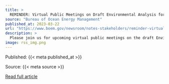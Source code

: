 ```yaml
---
title: >
  REMINDER: Virtual Public Meetings on Draft Environmental Analysis for Proposed Coastal Virginia Offshore Wind Project
source: "Bureau of Ocean Energy Management"
published_at: 2023-03-22
url: "https://www.boem.gov/newsroom/notes-stakeholders/reminder-virtual-public-meetings-draft-environmental-analysis-proposed"
description: >
  Please join us for upcoming virtual public meetings on the draft Environmental Impact Statement (EIS) for the proposed Coastal Virginia Offshore Wind (CVOW) project, offshore Virginia Beach, Virginia. The virtual public meetings will be held on the following dates and times. All times are Eastern: Wed., Jan. 25th, 2023; 5:00 pm Zoom Registration Link: https://us02web.zoom.us/webinar/register/WN_GDbWic1CTXKpQnBhx54QEQ Dial-in phone number: 888 788 0099 (Toll Free) Meeting ID: 851 4630 0603 Password: 94861339 Tues., Jan. 31st, 2023; 5:00 pm Zoom Registration Link: https://us02web.zoom.us/webinar...
image: rss_img.png
---
```



  Published: {{< meta published_at >}}
  

  Source: {{< meta source >}}
  

  [Read full article]({{< meta url >}}){target='blank'}
  

